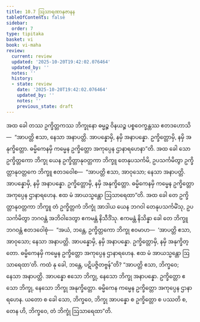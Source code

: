 ```yaml
---
title: 10.7 ဩသာရဏာနုဇာနန
tableOfContents: false
sidebar:
  order: 7
type: tipitaka
basket: vi
book: vi-maha
review:
  current: review
  updated: '2025-10-20T19:42:02.076464'
  updated_by: ''
  notes: ''
  history:
  - state: review
    date: '2025-10-20T19:42:02.076464'
    updated_by: ''
    notes: ''
    previous_state: draft
---
```



<DynamicBreadcrumb />


<ReviewStatus review={frontmatter.review} showDetails={true} />

<HypothesisAnnotation frontmatter={frontmatter} />

<Division number="474" book="vi-maha" e="ch" v="3" p="506">

<Paragraph number="2014" book="vi-maha">
အထ ခေါ တဿ ဥက္ခိတ္တကဿ ဘိက္ခုနော ဓမ္မဉ္စ ဝိနယဉ္စ ပစ္စဝေက္ခန္တဿ ဧတဒဟောသိ—  “အာပတ္တိ ဧသာ, နေသာ အနာပတ္တိ. အာပန္နောမှိ, နမှိ အနာပန္နော. ဥက္ခိတ္တောမှိ, နမှိ အနုက္ခိတ္တော. ဓမ္မိကေနမှိ ကမ္မေန ဥက္ခိတ္တော အကုပ္ပေန ဌာနာရဟေနာ”တိ. အထ ခေါ သော ဥက္ခိတ္တကော ဘိက္ခု ယေန ဥက္ခိတ္တာနုဝတ္တကာ ဘိက္ခူ တေနုပသင်္ကမိ, ဥပသင်္ကမိတွာ ဥက္ခိတ္တာနုဝတ္တကေ ဘိက္ခူ ဧတဒဝေါစ—  “အာပတ္တိ ဧသာ, အာဝုသော; နေသာ အနာပတ္တိ. အာပန္နောမှိ, နမှိ အနာပန္နော. ဥက္ခိတ္တောမှိ, နမှိ အနုက္ခိတ္တော. ဓမ္မိကေနမှိ ကမ္မေန ဥက္ခိတ္တော အကုပ္ပေန ဌာနာရဟေန. ဧထ မံ အာယသ္မန္တော ဩသာရေထာ”တိ. အထ ခေါ တေ ဥက္ခိတ္တာနုဝတ္တကာ ဘိက္ခူ တံ ဥက္ခိတ္တကံ ဘိက္ခုံ အာဒါယ ယေန ဘဂဝါ တေနုပသင်္ကမိံသု, ဥပသင်္ကမိတွာ ဘဂဝန္တံ အဘိဝါဒေတွာ ဧကမန္တံ နိသီဒိံသု. ဧကမန္တံ နိသိန္နာ ခေါ တေ ဘိက္ခူ ဘဂဝန္တံ ဧတဒဝေါစုံ—  “အယံ, ဘန္တေ, ဥက္ခိတ္တကော ဘိက္ခု ဧဝမာဟ—  ‘အာပတ္တိ ဧသာ, အာဝုသော; နေသာ အနာပတ္တိ. အာပန္နောမှိ, နမှိ အနာပန္နော. ဥက္ခိတ္တောမှိ, နမှိ အနုက္ခိတ္တော. ဓမ္မိကေနမှိ ကမ္မေန ဥက္ခိတ္တော အကုပ္ပေန ဌာနာရဟေန. ဧထ မံ အာယသ္မန္တော ဩသာရေထာ’တိ. ကထံ နု ခေါ, ဘန္တေ, ပဋိပဇ္ဇိတဗ္ဗန်”တိ? “အာပတ္တိ ဧသာ, ဘိက္ခဝေ; နေသာ အနာပတ္တိ. အာပန္နော ဧသော ဘိက္ခု, နေသော ဘိက္ခု အနာပန္နော. ဥက္ခိတ္တော ဧသော ဘိက္ခု, နေသော ဘိက္ခု အနုက္ခိတ္တော. ဓမ္မိကေန ကမ္မေန ဥက္ခိတ္တော အကုပ္ပေန ဌာနာရဟေန. ယတော စ ခေါ သော, ဘိက္ခဝေ, ဘိက္ခု အာပန္နော စ ဥက္ခိတ္တော စ ပဿတိ စ, တေန ဟိ, ဘိက္ခဝေ, တံ ဘိက္ခုံ ဩသာရေထာ”တိ.
</Paragraph>
</Division>